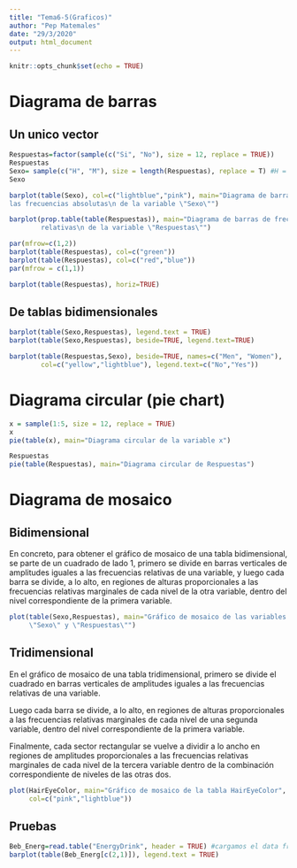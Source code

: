 ```yaml
---
title: "Tema6-5(Graficos)"
author: "Pep Matemales"
date: "29/3/2020"
output: html_document
---
```


```r
knitr::opts_chunk$set(echo = TRUE)
```

# Diagrama de barras

## Un unico vector
```r
Respuestas=factor(sample(c("Si", "No"), size = 12, replace = TRUE)) 
Respuestas
Sexo= sample(c("H", "M"), size = length(Respuestas), replace = T) #H = hombre, M = mujer
Sexo
```
```r
barplot(table(Sexo), col=c("lightblue","pink"), main="Diagrama de barras de 
las frecuencias absolutas\n de la variable \"Sexo\"")
```
```r
barplot(prop.table(table(Respuestas)), main="Diagrama de barras de frecuencias 
        relativas\n de la variable \"Respuestas\"")
```
```r
par(mfrow=c(1,2))
barplot(table(Respuestas), col=c("green"))
barplot(table(Respuestas), col=c("red","blue"))
par(mfrow = c(1,1))
```
```r
barplot(table(Respuestas), horiz=TRUE)
```

## De tablas bidimensionales
```r
barplot(table(Sexo,Respuestas), legend.text = TRUE)
barplot(table(Sexo,Respuestas), beside=TRUE, legend.text=TRUE)
```
```r
barplot(table(Respuestas,Sexo), beside=TRUE, names=c("Men", "Women"), 
        col=c("yellow","lightblue"), legend.text=c("No","Yes"))
```



# Diagrama circular (pie chart)
```r
x = sample(1:5, size = 12, replace = TRUE)
x
pie(table(x), main="Diagrama circular de la variable x")
```
```r
Respuestas
pie(table(Respuestas), main="Diagrama circular de Respuestas")
```





# Diagrama de mosaico

## Bidimensional
En concreto, para obtener el gráfico de mosaico de una tabla bidimensional, se parte de un cuadrado de lado 1, primero se divide en barras verticales de amplitudes iguales a las frecuencias relativas de una variable, y luego cada barra se divide, a lo alto, en regiones de alturas proporcionales a las frecuencias relativas marginales de cada nivel de la otra variable, dentro del nivel correspondiente de la primera variable.

```r
plot(table(Sexo,Respuestas), main="Gráfico de mosaico de las variables
     \"Sexo\" y \"Respuestas\"")
```


## Tridimensional
En el gráfico de mosaico de una tabla tridimensional, primero se divide el cuadrado en barras verticales de amplitudes iguales a las frecuencias relativas de una variable.

Luego cada barra se divide, a lo alto, en regiones de alturas proporcionales a las frecuencias relativas marginales de cada nivel de una segunda variable, dentro del nivel correspondiente de la primera variable.

Finalmente, cada sector rectangular se vuelve a dividir a lo ancho en regiones de amplitudes proporcionales a las frecuencias relativas marginales de cada nivel de la tercera variable dentro de la combinación correspondiente de niveles de las otras dos.
```r
plot(HairEyeColor, main="Gráfico de mosaico de la tabla HairEyeColor", 
     col=c("pink","lightblue"))
```





## Pruebas
```r
Beb_Energ=read.table("EnergyDrink", header = TRUE) #cargamos el data frame que esta en nuestra carpeta de trabajo
barplot(table(Beb_Energ[c(2,1)]), legend.text = TRUE)
```








